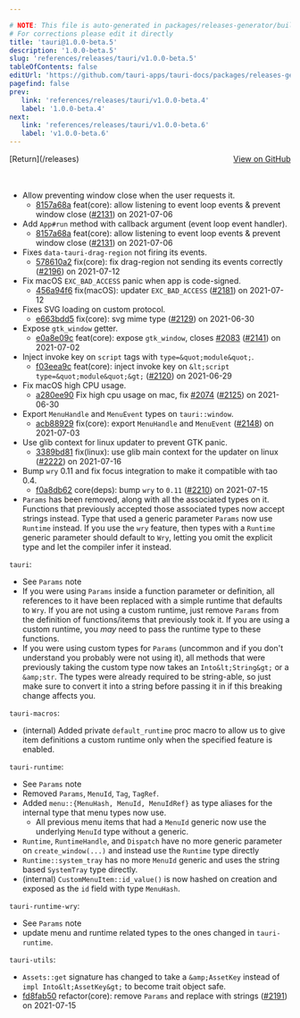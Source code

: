 ```yaml
---

# NOTE: This file is auto-generated in packages/releases-generator/build.ts
# For corrections please edit it directly
title: 'tauri@1.0.0-beta.5'
description: '1.0.0-beta.5'
slug: 'references/releases/tauri/v1.0.0-beta.5'
tableOfContents: false
editUrl: 'https://github.com/tauri-apps/tauri-docs/packages/releases-generator/build.ts'
pagefind: false
prev:
   link: 'references/releases/tauri/v1.0.0-beta.4'
   label: '1.0.0-beta.4'
next:
   link: 'references/releases/tauri/v1.0.0-beta.6'
   label: 'v1.0.0-beta.6'
---
```


<div style="margin-bottom:3rem; display: flex; justify-content: space-between; align-items: center"><span>[Return](/releases)</span><span><a href="https://github.com/tauri-apps/tauri/releases/tag/tauri-v1.0.0-beta.5">View on GitHub</a></span></div>

- Allow preventing window close when the user requests it.
  - [8157a68a](https://www.github.com/tauri-apps/tauri/commit/8157a68af1d94de1b90a14aa44139bb123b3436b) feat(core): allow listening to event loop events &amp; prevent window close ([#2131](https://www.github.com/tauri-apps/tauri/pull/2131)) on 2021-07-06
- Add `App#run` method with callback argument (event loop event handler).
  - [8157a68a](https://www.github.com/tauri-apps/tauri/commit/8157a68af1d94de1b90a14aa44139bb123b3436b) feat(core): allow listening to event loop events &amp; prevent window close ([#2131](https://www.github.com/tauri-apps/tauri/pull/2131)) on 2021-07-06
- Fixes `data-tauri-drag-region` not firing its events.
  - [578610a2](https://www.github.com/tauri-apps/tauri/commit/578610a29d5cefb8df070606b7587318b14c397a) fix(core): fix drag-region not sending its events correctly ([#2196](https://www.github.com/tauri-apps/tauri/pull/2196)) on 2021-07-12
- Fix macOS `EXC_BAD_ACCESS` panic when app is code-signed.
  - [456a94f6](https://www.github.com/tauri-apps/tauri/commit/456a94f6637746800b9b85fc3922e82871603402) fix(macOS): updater `EXC_BAD_ACCESS` ([#2181](https://www.github.com/tauri-apps/tauri/pull/2181)) on 2021-07-12
- Fixes SVG loading on custom protocol.
  - [e663bdd5](https://www.github.com/tauri-apps/tauri/commit/e663bdd5938830ab4eba961e69c3985191b499dd) fix(core): svg mime type ([#2129](https://www.github.com/tauri-apps/tauri/pull/2129)) on 2021-06-30
- Expose `gtk_window` getter.
  - [e0a8e09c](https://www.github.com/tauri-apps/tauri/commit/e0a8e09cab6799eeb9ec524b5f7780d1e5a84299) feat(core): expose `gtk_window`, closes [#2083](https://www.github.com/tauri-apps/tauri/pull/2083) ([#2141](https://www.github.com/tauri-apps/tauri/pull/2141)) on 2021-07-02
- Inject invoke key on `script` tags with `type=&quot;module&quot;`.
  - [f03eea9c](https://www.github.com/tauri-apps/tauri/commit/f03eea9c9b964709532afbc4d1dd343b3fd96081) feat(core): inject invoke key on `&lt;script type=&quot;module&quot;&gt;` ([#2120](https://www.github.com/tauri-apps/tauri/pull/2120)) on 2021-06-29
- Fix macOS high CPU usage.
  - [a280ee90](https://www.github.com/tauri-apps/tauri/commit/a280ee90af0749ce18d6d0b00939b06473717bc9) Fix high cpu usage on mac, fix [#2074](https://www.github.com/tauri-apps/tauri/pull/2074) ([#2125](https://www.github.com/tauri-apps/tauri/pull/2125)) on 2021-06-30
- Export `MenuHandle` and `MenuEvent` types on `tauri::window`.
  - [acb88929](https://www.github.com/tauri-apps/tauri/commit/acb88929c4dd1bd2ac94f7896a1e54afb9417768) fix(core): export `MenuHandle` and `MenuEvent` ([#2148](https://www.github.com/tauri-apps/tauri/pull/2148)) on 2021-07-03
- Use glib context for linux updater to prevent GTK panic.
  - [3389bd81](https://www.github.com/tauri-apps/tauri/commit/3389bd8180ed79d0f6778f7f41a88ad6d4598932) fix(linux): use glib main context for the updater on linux ([#2222](https://www.github.com/tauri-apps/tauri/pull/2222)) on 2021-07-16
- Bump `wry` 0.11 and fix focus integration to make it compatible with tao 0.4.
  - [f0a8db62](https://www.github.com/tauri-apps/tauri/commit/f0a8db62e445dbbc5770e7addf0390ce3844c1ea) core(deps): bump `wry` to `0.11` ([#2210](https://www.github.com/tauri-apps/tauri/pull/2210)) on 2021-07-15
- `Params` has been removed, along with all the associated types on it. Functions that previously accepted those
  associated types now accept strings instead. Type that used a generic parameter `Params` now use `Runtime` instead. If
  you use the `wry` feature, then types with a `Runtime` generic parameter should default to `Wry`, letting you omit the
  explicit type and let the compiler infer it instead.

`tauri`:

- See `Params` note
- If you were using `Params` inside a function parameter or definition, all references to it have been replaced with a
  simple runtime that defaults to `Wry`. If you are not using a custom runtime, just remove `Params` from the definition
  of functions/items that previously took it. If you are using a custom runtime, you *may* need to pass the runtime type
  to these functions.
- If you were using custom types for `Params` (uncommon and if you don&#39;t understand you probably were not using it), all
  methods that were previously taking the custom type now takes an `Into&lt;String&gt;` or a `&amp;str`. The types were already
  required to be string-able, so just make sure to convert it into a string before passing it in if this breaking change
  affects you.

`tauri-macros`:

- (internal) Added private `default_runtime` proc macro to allow us to give item definitions a custom runtime only when
  the specified feature is enabled.

`tauri-runtime`:

- See `Params` note
- Removed `Params`, `MenuId`, `Tag`, `TagRef`.
- Added `menu::{MenuHash, MenuId, MenuIdRef}` as type aliases for the internal type that menu types now use.
  - All previous menu items that had a `MenuId` generic now use the underlying `MenuId` type without a generic.
- `Runtime`, `RuntimeHandle`, and `Dispatch` have no more generic parameter on `create_window(...)` and instead use the
  `Runtime` type directly
- `Runtime::system_tray` has no more `MenuId` generic and uses the string based `SystemTray` type directly.
- (internal) `CustomMenuItem::id_value()` is now hashed on creation and exposed as the `id` field with type `MenuHash`.

`tauri-runtime-wry`:

- See `Params` note
- update menu and runtime related types to the ones changed in `tauri-runtime`.

`tauri-utils`:

- `Assets::get` signature has changed to take a `&amp;AssetKey` instead of `impl Into&lt;AssetKey&gt;` to become trait object
  safe.
- [fd8fab50](https://www.github.com/tauri-apps/tauri/commit/fd8fab507c8fa1b113b841af14c6693eb3955f6b) refactor(core): remove `Params` and replace with strings ([#2191](https://www.github.com/tauri-apps/tauri/pull/2191)) on 2021-07-15

